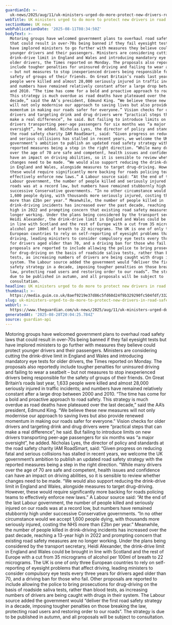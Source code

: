 ```yaml
---
guardianId: >-
  uk-news/2025/aug/11/uk-ministers-urged-do-more-protect-new-drivers-road-safety-overhaul
webTitle: UK ministers urged to do more to protect new drivers in road safety overhaul
sectionName: UK news
webPublicationDate: '2025-08-11T08:34:50Z'
bodyText: >-
  Motoring groups have welcomed government plans to overhaul road safety laws
  that could result in over-70s being banned if they fail eyesight tests but
  have implored ministers to go further with measures they believe could protect
  younger drivers and their passengers. Ministers are considering cutting the
  drink-drive limit in England and Wales and introducing mandatory eye tests for
  older drivers, the Times reported on Monday. The proposals also reportedly
  include tougher penalties for uninsured driving and failing to wear a seatbelt
  – but not measures to stop inexperienced drivers being responsible for the
  safety of groups of their friends. On Great Britain’s roads last year, 1,633
  people were killed and almost 28,000 seriously injured in traffic incidents;
  and numbers have remained relatively constant after a large drop between 2000
  and 2010. “The time has come for a bold and proactive approach to road safety.
  This strategy is much overdue as road deaths have plateaued over the last
  decade,” said the AA’s president, Edmund King. “We believe these new measures
  will not only modernise our approach to saving lives but also provide renewed
  momentum in making our roads safer for everyone.” Vision checks for older
  drivers and targeting drink and drug drivers were “practical steps that can
  make a real difference”, he said. But failing to introduce limits on new
  drivers transporting peer-age passengers for six months was “a major
  oversight”, he added. Nicholas Lyes, the director of policy and standards at
  the road safety charity IAM RoadSmart, said: “Given progress on reducing fatal
  and serious collisions has stalled in recent years, we welcome the UK
  government’s ambition to publish an updated road safety strategy with the
  reported measures being a step in the right direction. “While many drivers
  over the age of 70 are safe and competent, health issues and confidence can
  have an impact on driving abilities, so it is sensible to review whether
  changes need to be made. “We would also support reducing the drink-drive limit
  in England and Wales, alongside measures to target drug-driving. However,
  these would require significantly more backing for roads policing teams to
  effectively enforce new laws.” A Labour source said: “At the end of the last
  Labour government, the number of people killed and seriously injured on our
  roads was at a record low, but numbers have remained stubbornly high under
  successive Conservative governments. “In no other circumstance would we accept
  1,600 people dying, with thousands more seriously injured, costing the NHS
  more than £2bn per year.” Meanwhile, the number of people killed in
  drink-driving incidents has increased over the past decade, reaching a 13-year
  high in 2022 and prompting concern that existing road safety measures are no
  longer working. Under the plans being considered by the transport secretary,
  Heidi Alexander, the drink-drive limit in England and Wales could be brought
  in line with Scotland and the rest of Europe with a cut from 35 micrograms of
  alcohol per 100ml of breath to 22 micrograms. The UK is one of only three
  European countries to rely on self-reporting of eyesight problems that affect
  driving, leading ministers to consider compulsory eye tests every three years
  for drivers aged older than 70, and a driving ban for those who fail. Other
  proposals are reported to include allowing the police to bring prosecutions
  for drug-driving on the basis of roadside saliva tests, rather than blood
  tests, as increasing numbers of drivers are being caught with drugs in their
  system. The Labour source added the government would “deliver the first road
  safety strategy in a decade, imposing tougher penalties on those breaking the
  law, protecting road users and restoring order to our roads”. The strategy is
  due to be published in autumn, and all proposals will be subject to
  consultation.
headline: UK ministers urged to do more to protect new drivers in road safety overhaul
thumbnail: >-
  https://media.guim.co.uk/8aef9219e37d86c5fd60d24f9b329290fc504fdf/332_0_4591_3674/500.jpg
slug: uk-ministers-urged-to-do-more-to-protect-new-drivers-in-road-safety-overhaul
webUrl: >-
  https://www.theguardian.com/uk-news/2025/aug/11/uk-ministers-urged-do-more-protect-new-drivers-road-safety-overhaul
generatedAt: '2025-08-28T20:04:25.784Z'
source: guardian-api
---
```

Motoring groups have welcomed government plans to overhaul road safety laws that could result in over-70s being banned if they fail eyesight tests but have implored ministers to go further with measures they believe could protect younger drivers and their passengers. Ministers are considering cutting the drink-drive limit in England and Wales and introducing mandatory eye tests for older drivers, the Times reported on Monday. The proposals also reportedly include tougher penalties for uninsured driving and failing to wear a seatbelt – but not measures to stop inexperienced drivers being responsible for the safety of groups of their friends. On Great Britain’s roads last year, 1,633 people were killed and almost 28,000 seriously injured in traffic incidents; and numbers have remained relatively constant after a large drop between 2000 and 2010. “The time has come for a bold and proactive approach to road safety. This strategy is much overdue as road deaths have plateaued over the last decade,” said the AA’s president, Edmund King. “We believe these new measures will not only modernise our approach to saving lives but also provide renewed momentum in making our roads safer for everyone.” Vision checks for older drivers and targeting drink and drug drivers were “practical steps that can make a real difference”, he said. But failing to introduce limits on new drivers transporting peer-age passengers for six months was “a major oversight”, he added. Nicholas Lyes, the director of policy and standards at the road safety charity IAM RoadSmart, said: “Given progress on reducing fatal and serious collisions has stalled in recent years, we welcome the UK government’s ambition to publish an updated road safety strategy with the reported measures being a step in the right direction. “While many drivers over the age of 70 are safe and competent, health issues and confidence can have an impact on driving abilities, so it is sensible to review whether changes need to be made. “We would also support reducing the drink-drive limit in England and Wales, alongside measures to target drug-driving. However, these would require significantly more backing for roads policing teams to effectively enforce new laws.” A Labour source said: “At the end of the last Labour government, the number of people killed and seriously injured on our roads was at a record low, but numbers have remained stubbornly high under successive Conservative governments. “In no other circumstance would we accept 1,600 people dying, with thousands more seriously injured, costing the NHS more than £2bn per year.” Meanwhile, the number of people killed in drink-driving incidents has increased over the past decade, reaching a 13-year high in 2022 and prompting concern that existing road safety measures are no longer working. Under the plans being considered by the transport secretary, Heidi Alexander, the drink-drive limit in England and Wales could be brought in line with Scotland and the rest of Europe with a cut from 35 micrograms of alcohol per 100ml of breath to 22 micrograms. The UK is one of only three European countries to rely on self-reporting of eyesight problems that affect driving, leading ministers to consider compulsory eye tests every three years for drivers aged older than 70, and a driving ban for those who fail. Other proposals are reported to include allowing the police to bring prosecutions for drug-driving on the basis of roadside saliva tests, rather than blood tests, as increasing numbers of drivers are being caught with drugs in their system. The Labour source added the government would “deliver the first road safety strategy in a decade, imposing tougher penalties on those breaking the law, protecting road users and restoring order to our roads”. The strategy is due to be published in autumn, and all proposals will be subject to consultation.
